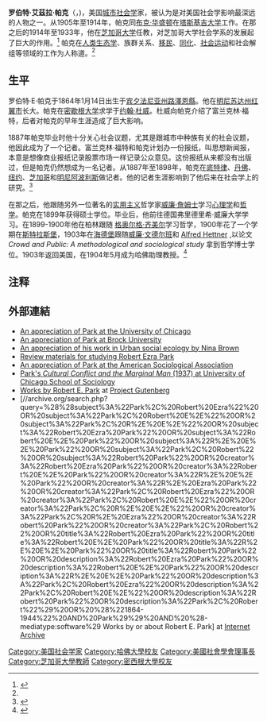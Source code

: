 {{Infobox person/Wikidata|fetchwikidata=ALL}}
'''罗伯特·艾茲拉·帕克'''（{{Lang-en|Robert Ezra Park}}，{{bd|1864年|2月14日|1944年|2月7日}})，美国[[城市社会学|城市社会学]]家，被认为是对美国社会学影响最深远的人物之一。从1905年至1914年，帕克同[[布克·华盛顿|布克·华盛顿]]在[[塔斯基吉大学|塔斯基吉大学]]工作。在那之后的1914年至1933年，他在[[芝加哥大学|芝加哥大学]]任教，对芝加哥大学社会学系的发展起了巨大的作用。<ref name=Brit>{{cite web|title=Robert E. Park (American Sociologist)|url=http://www.britannica.com/EBchecked/topic/444029/Robert-E-Park|work=Britannica Encyclopedia}}</ref> 帕克在[[人类生态学|人类生态学]]、族群关系、[[移民|移民]]、[[同化|同化]]、[[社会运动|社会运动]]和社会解组等领域的工作为人称道。<ref name=Brit />

== 生平 ==
罗伯特·E·帕克于1864年1月14日出生于[[宾夕法尼亚州|宾夕法尼亚州]][[路澤恩縣|路澤恩縣]]。他在[[明尼苏达州|明尼苏达州]][[红翼市|红翼市]]长大。帕克在[[密歇根大学|密歇根大学]]求学于[[约翰·杜威|约翰·杜威]]。杜威向帕克介绍了富兰克林·福特，后者对帕克的早年生涯造成了巨大影响。

1887年帕克毕业时他十分关心社会议题，尤其是跟城市中种族有关的社会议题，他因此成为了一个记者。富兰克林·福特和帕克计划办一份报纸，叫思想新闻报，本意是想像商业报纸记录股票市场一样记录公众意见。这份报纸从来都没有出版过，但是帕克仍然想成为一名记者。从1887年至1898年，帕克在[[底特律|底特律]]、[[丹佛|丹佛]]、[[纽约|纽约]]、[[芝加哥|芝加哥]]和[[明尼阿波利斯|明尼阿波利斯]]做记者。他的记者生涯影响到了他后来在社会学上的研究。<ref name=ASA>{{cite web|title=Robert E. Park|url=http://www2.asanet.org/governance/park.html|work=American Sociological Association|accessdate=12 December 2011|deadurl=yes|archiveurl=https://web.archive.org/web/20140718103749/http://www2.asanet.org/governance/park.html|archivedate=2014年7月18日}}</ref>

在那之后，他跟随另外一位著名的[[实用主义|实用主义]]哲学家[[威廉·詹姆士|威廉·詹姆士]]学习[[心理学|心理学]]和[[哲学|哲学]]。帕克在1899年获得硕士学位。毕业后，他前往德国弗里德里希·威廉大学学习。在1899-1900年他在柏林跟随
[[格奥尔格·齐美尔|格奥尔格·齐美尔]]学习哲学，1900年花了一个学期在[[斯特拉斯堡|斯特拉斯堡]]，1903年在[[海德堡|海德堡]]跟随[[威廉·文德尔班|威廉·文德尔班]]和 [[Alfred_Hettner|Alfred Hettner]] ,以论文'' Crowd and Public: A methodological and sociological study'' 拿到哲学博士学位。1903年返回美国，在1904年5月成为哈佛助理教授。<ref name=Yale>{{cite web|last=Austin|first=Duke|title=Park, Robert E. (1864–1944)|url=http://www.yale.edu/sociology/visitors/pages/duke/Robert_Park_Entry|work=Encyclopedia of Race, Ethnicity, and Society|publisher=Sage|accessdate=2016-01-01|archive-date=2013-02-01|archive-url=https://web.archive.org/web/20130201010036/http://www.yale.edu/sociology/visitors/pages/duke/Robert_Park_Entry|dead-url=no}}</ref> 

== 注释 ==
{{Reflist}}

== 外部連結 ==
* [http://www.lib.uchicago.edu/projects/centcat/centcats/fac/facch17_01.html An appreciation of Park at the University of Chicago]
* [https://web.archive.org/web/20070124061457/http://spartan.ac.brocku.ca/~lward/Odum/BiographicalSketches/Park.html An appreciation of Park at Brock University]
* [https://web.archive.org/web/20130123132334/http://www.csiss.org/classics/content/26 An appreciation of his work in Urban social ecology by Nina Brown]
* [https://web.archive.org/web/20081026040852/http://www.bolenderinitiatives.com/sociology/robert-ezra-park-1864-1944 Review materials for studying Robert Ezra Park]
* [https://web.archive.org/web/20140718103749/http://www2.asanet.org/governance/park.html An appreciation of Park at the American Sociological Association]
* [https://web.archive.org/web/20141019081747/http://ssr1.uchicago.edu/PRELIMS/Theory/thmisc1.html#PARK Park's ''Cultural Conflict and the Marginal Man'' (1937) at University of Chicago School of Sociology]
* [http://www.gutenberg.org/author/Park,+Robert+Ezra Works by Robert E. Park]<span contenteditable="false"> at </span>[[古腾堡计划|Project Gutenberg]]
* [//archive.org/search.php?query=%28%28subject%3A%22Park%2C%20Robert%20Ezra%22%20OR%20subject%3A%22Park%2C%20Robert%20E%2E%22%20OR%20subject%3A%22Park%2C%20R%2E%20E%2E%22%20OR%20subject%3A%22Robert%20Ezra%20Park%22%20OR%20subject%3A%22Robert%20E%2E%20Park%22%20OR%20subject%3A%22R%2E%20E%2E%20Park%22%20OR%20subject%3A%22Park%2C%20Robert%22%20OR%20subject%3A%22Robert%20Park%22%20OR%20creator%3A%22Robert%20Ezra%20Park%22%20OR%20creator%3A%22Robert%20E%2E%20Park%22%20OR%20creator%3A%22R%2E%20E%2E%20Park%22%20OR%20creator%3A%22R%2E%20Ezra%20Park%22%20OR%20creator%3A%22Park%2C%20Robert%20Ezra%22%20OR%20creator%3A%22Park%2C%20Robert%20E%2E%22%20OR%20creator%3A%22Park%2C%20R%2E%20E%2E%22%20OR%20creator%3A%22Park%2C%20R%2E%20Ezra%22%20OR%20creator%3A%22Robert%20Park%22%20OR%20creator%3A%22Park%2C%20Robert%22%20OR%20title%3A%22Robert%20Ezra%20Park%22%20OR%20title%3A%22Robert%20E%2E%20Park%22%20OR%20title%3A%22R%2E%20E%2E%20Park%22%20OR%20title%3A%22Robert%20Park%22%20OR%20description%3A%22Robert%20Ezra%20Park%22%20OR%20description%3A%22Robert%20E%2E%20Park%22%20OR%20description%3A%22R%2E%20E%2E%20Park%22%20OR%20description%3A%22Park%2C%20Robert%20Ezra%22%20OR%20description%3A%22Park%2C%20Robert%20E%2E%22%20OR%20description%3A%22Robert%20Park%22%20OR%20description%3A%22Park%2C%20Robert%22%29%20OR%20%28%221864-1944%22%20AND%20Park%29%29%20AND%20%28-mediatype:software%29 Works by or about Robert E. Park]<span contenteditable="false"> at </span>[[互联网档案馆|Internet Archive]]
{{DEFAULTSORT:Park, Robert E.}}
[[Category:美国社会学家|Category:美国社会学家]]
[[Category:哈佛大學校友|Category:哈佛大學校友]]
[[Category:美國社會學會理事長|Category:美國社會學會理事長]]
[[Category:芝加哥大學教師|Category:芝加哥大學教師]]
[[Category:密西根大學校友|Category:密西根大學校友]]